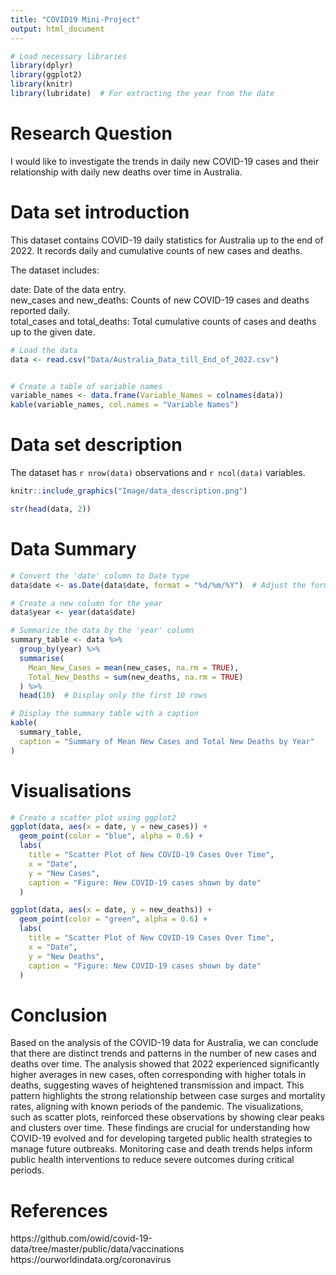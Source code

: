 ```yaml
---
title: "COVID19 Mini-Project"
output: html_document
---
```


```r
# Load necessary libraries
library(dplyr)
library(ggplot2)
library(knitr)
library(lubridate)  # For extracting the year from the date
```

# Research Question

I would like to investigate the trends in daily new COVID-19 cases and their relationship with daily new deaths over time in Australia.

# Data set introduction

This dataset contains COVID-19 daily statistics for Australia up to the end of 2022. It records daily and cumulative counts of new cases and deaths.

The dataset includes:

date: Date of the data entry. <br>
new_cases and new_deaths: Counts of new COVID-19 cases and deaths reported daily.<br>
total_cases and total_deaths: Total cumulative counts of cases and deaths up to the given date.<br>

```r
# Load the data
data <- read.csv("Data/Australia_Data_till_End_of_2022.csv")


# Create a table of variable names
variable_names <- data.frame(Variable_Names = colnames(data))
kable(variable_names, col.names = "Variable Names")
```
# Data set description

The dataset has `r nrow(data)` observations and `r ncol(data)` variables.

```r
knitr::include_graphics("Image/data_description.png")

str(head(data, 2))
```

# Data Summary

```r
# Convert the 'date' column to Date type
data$date <- as.Date(data$date, format = "%d/%m/%Y")  # Adjust the format if necessary

# Create a new column for the year
data$year <- year(data$date)

# Summarize the data by the 'year' column
summary_table <- data %>%
  group_by(year) %>%
  summarise(
    Mean_New_Cases = mean(new_cases, na.rm = TRUE),
    Total_New_Deaths = sum(new_deaths, na.rm = TRUE)
  ) %>%
  head(10)  # Display only the first 10 rows

# Display the summary table with a caption
kable(
  summary_table,
  caption = "Summary of Mean New Cases and Total New Deaths by Year"
)

```

# Visualisations
```r
# Create a scatter plot using ggplot2
ggplot(data, aes(x = date, y = new_cases)) +
  geom_point(color = "blue", alpha = 0.6) +
  labs(
    title = "Scatter Plot of New COVID-19 Cases Over Time",
    x = "Date",
    y = "New Cases",
    caption = "Figure: New COVID-19 cases shown by date"
  )

ggplot(data, aes(x = date, y = new_deaths)) +
  geom_point(color = "green", alpha = 0.6) +
  labs(
    title = "Scatter Plot of New COVID-19 Cases Over Time",
    x = "Date",
    y = "New Deaths",
    caption = "Figure: New COVID-19 cases shown by date"
  )
```
# Conclusion

Based on the analysis of the COVID-19 data for Australia, we can conclude that there are distinct trends and patterns in the number of new cases and deaths over time. The analysis showed that 2022 experienced significantly higher averages in new cases, often corresponding with higher totals in deaths, suggesting waves of heightened transmission and impact. This pattern highlights the strong relationship between case surges and mortality rates, aligning with known periods of the pandemic. The visualizations, such as scatter plots, reinforced these observations by showing clear peaks and clusters over time. These findings are crucial for understanding how COVID-19 evolved and for developing targeted public health strategies to manage future outbreaks. Monitoring case and death trends helps inform public health interventions to reduce severe outcomes during critical periods.

# References

https://github.com/owid/covid-19-data/tree/master/public/data/vaccinations
https://ourworldindata.org/coronavirus
